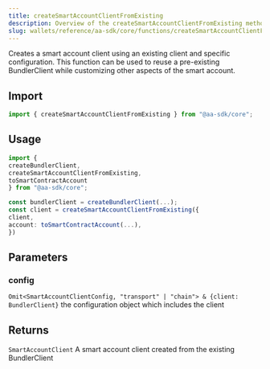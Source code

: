 ```yaml
---
title: createSmartAccountClientFromExisting
description: Overview of the createSmartAccountClientFromExisting method
slug: wallets/reference/aa-sdk/core/functions/createSmartAccountClientFromExisting
---
```


Creates a smart account client using an existing client and specific configuration. This function can be used to reuse a pre-existing BundlerClient while customizing other aspects of the smart account.

## Import

```ts
import { createSmartAccountClientFromExisting } from "@aa-sdk/core";
```

## Usage

```ts
import {
createBundlerClient,
createSmartAccountClientFromExisting,
toSmartContractAccount
} from "@aa-sdk/core";

const bundlerClient = createBundlerClient(...);
const client = createSmartAccountClientFromExisting({
client,
account: toSmartContractAccount(...),
})
```

## Parameters

### config

`Omit<SmartAccountClientConfig, "transport" | "chain"> & {client: BundlerClient}`
the configuration object which includes the client

## Returns

`SmartAccountClient`
A smart account client created from the existing BundlerClient
